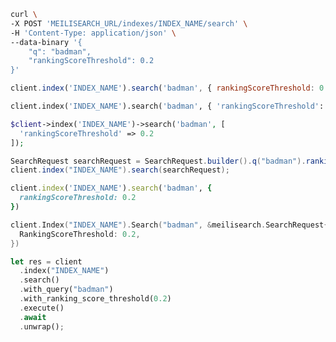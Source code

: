 <CodeGroup>

```bash cURL
curl \
-X POST 'MEILISEARCH_URL/indexes/INDEX_NAME/search' \
-H 'Content-Type: application/json' \
--data-binary '{
    "q": "badman",
    "rankingScoreThreshold": 0.2
}'
```


```javascript JS
client.index('INDEX_NAME').search('badman', { rankingScoreThreshold: 0.2 })
```


```python Python
client.index('INDEX_NAME').search('badman', { 'rankingScoreThreshold': 0.2 })
```


```php PHP
$client->index('INDEX_NAME')->search('badman', [
  'rankingScoreThreshold' => 0.2
]);
```


```java Java
SearchRequest searchRequest = SearchRequest.builder().q("badman").rankingScoreThreshold(0.2).build();
client.index("INDEX_NAME").search(searchRequest);
```


```ruby Ruby
client.index('INDEX_NAME').search('badman', {
  rankingScoreThreshold: 0.2
})
```


```go Go
client.Index("INDEX_NAME").Search("badman", &meilisearch.SearchRequest{
  RankingScoreThreshold: 0.2,
})
```


```rust Rust
let res = client
  .index("INDEX_NAME")
  .search()
  .with_query("badman")
  .with_ranking_score_threshold(0.2)
  .execute()
  .await
  .unwrap();
```

</CodeGroup>